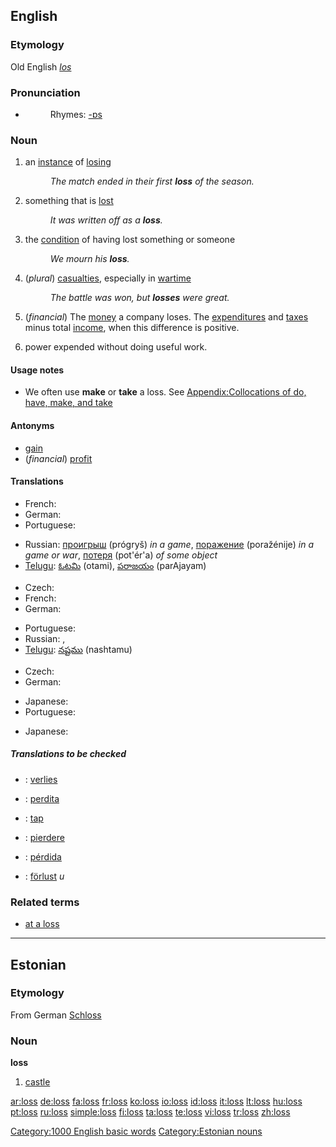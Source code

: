 {{see|lõss|löss|los}}
==English==

{{rank|plan|pain|official|940|loss|spot|wonderful|shook}}

===Etymology===
Old English ''[[los]]''

===Pronunciation===
* {{audio|en-us-loss.ogg|Audio (US)}}
*: Rhymes: [[Rhymes:English:-ɒs|-ɒs]]

===Noun===
{{en-noun|es}}

# an [[instance]] of [[losing]]
#: ''The match ended in their first '''loss''' of the season.''
# something that is [[lost]]
#: ''It was written off as a '''loss'''.''
# the [[condition]] of having lost something or someone
#: ''We mourn his '''loss'''.''
# (''plural'') [[casualties]], especially in [[wartime]]
#: ''The battle was won, but '''losses''' were great.''
# (''financial'') The [[money]] a company loses.  The [[expenditure]]s and [[tax]]es minus total [[income]], when this difference is positive.
# {{engineering}} power expended without doing useful work.

====Usage notes====
* We often use '''make''' or '''take''' a loss. See [[Appendix:Collocations of do, have, make, and take]]

====Antonyms====
* [[gain]]
* (''financial'') [[profit]]

====Translations====
{{trans-top|instance of losing}}
* French: {{t+|fr|défaite|f}}
* German: {{t+|de|Verlust|m}}
* Portuguese: {{t+|pt|perda|f}}
{{trans-mid}}
* Russian: [[проигрыш]] (prógryš) {{m}} ''in a game'', [[поражение]] (poražénije) {{n}} ''in a game or war'', [[потеря]] (pot'ér'a) {{f}} ''of some object''
* [[Telugu]]: [[ఓటమి]] (otami), [[పరాజయం]] (parAjayam)
{{trans-bottom}}

{{trans-top|something lost}}
* Czech: {{t-|cs|ztráta|f}}
* French: {{t+|fr|perte|f}}
* German: {{t+|de|Verlust|m}}
{{trans-mid}}
* Portuguese: {{t+|pt|perda|f}}
* Russian: {{t+|ru|потеря|f|tr=pot'ér'a|sc=Cyrl}}, {{t+|ru|утрата|f|tr=utráta|sc=Cyrl}}
* [[Telugu]]: [[నష్టము]] (nashtamu)
{{trans-bottom}}

{{trans-top|financial: money a company loses}}
* Czech: {{t-|cs|ztráta|f}}
* German: {{t+|de|Verlust|m}}
{{trans-mid}}
* Japanese: {{t|ja|損益|tr=son'eki|sc=Jpan}}
* Portuguese: {{t+|pt|perda|f}}
{{trans-bottom}}

{{trans-top|engineering: power expended without doing useful work}}
* Japanese: {{t+|ja|損失|tr=sonshitsu|sc=Jpan}}
{{trans-mid}}
{{trans-bottom}}

=====Translations to be checked=====
{{checktrans}}
* {{ttbc|Dutch}}: [[verlies]] {{n}}
* {{ttbc|Interlingua}}: [[perdita]]
* {{ttbc|Norwegian}}: [[tap]]
* {{ttbc|Romanian}}: [[pierdere]] {{f}}
* {{ttbc|Spanish}}: [[pérdida]]
* {{ttbc|Swedish}}: [[förlust]] ''u''

===Related terms===
* [[at a loss]]

[[Category:1000 English basic words]]

----

==Estonian==

===Etymology===
From German [[Schloss]]

===Noun===
'''loss'''

# [[castle]]

[[Category:Estonian nouns]]

[[ar:loss]]
[[de:loss]]
[[fa:loss]]
[[fr:loss]]
[[ko:loss]]
[[io:loss]]
[[id:loss]]
[[it:loss]]
[[lt:loss]]
[[hu:loss]]
[[pt:loss]]
[[ru:loss]]
[[simple:loss]]
[[fi:loss]]
[[ta:loss]]
[[te:loss]]
[[vi:loss]]
[[tr:loss]]
[[zh:loss]]